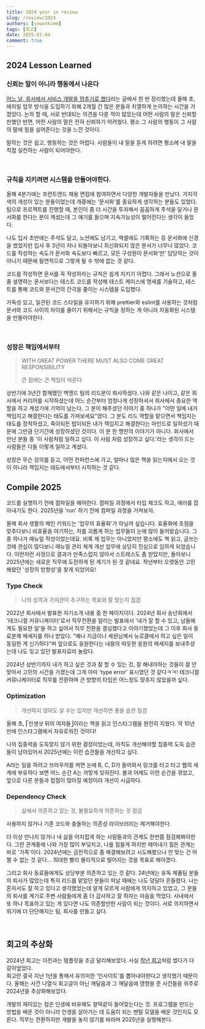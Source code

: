 ```yaml
---
title: 2024 year in review
slug: /review/2024
authors: [sewonkimm]
tags: [회고]
date: 2025-01-04
comment: true
---
```



## 2024 Lesson Learned

### 신뢰는 말이 아니라 행동에서 나온다

[어느 날, 회사에서 서비스 개발을 멈추기로 했다](/blog/review/processTF)라는 글에서 한 번 정리했는데 올해 초, 애자일 업무 방식을 도입하기 위해 2개월 간 많은 분들과 치열하게 논의하는 시간을 가졌었다. 
논의 할 때, 서로 반대되는 의견을 다룬 적이 많았는데 어떤 사람의 말은 신뢰할만했던 반면, 어떤 사람의 말은 전혀 신뢰하기 어려웠다. 
평소 그 사람의 행동이 그 사람의 말에 힘을 실어준다는 것을 느낀 것이다.  

말하는 것은 쉽고, 행동하는 것은 어렵다.
사람들이 내 말을 듣게 하려면 평소에 내 말을 직접 실천하는 사람이 되어야한다.  


<!--truncate-->

<br />

### 규칙을 지키려면 시스템을 만들어야한다. 

올해 4분기에는 프런트엔드 채용 면접에 참여하면서 다양한 개발자들을 만났다. 
가지각색의 개성이 있는 분들이었는데 개중에는 '문서화'를 중요하게 생각하는 분들도 있었다.
팀으로 프로젝트를 진행할 때, 본인이 좀 더 시간을 투자해서 꼼꼼하게 주석을 달거나 문서화를 한다는 분이 계셨는데 그 얘기를 들으며 지속가능성이 떨어진다는 생각이 들었다.

나도 입사 초반에는 주석도 달고, 노션에도 남기고, 엑셀에도 기록하는 등 문서화에 신경을 썼었지만 입사 후 3년이 지나 되돌아보니 최신화되지 않은 문서가 너무나 많았다. 
코드를 작성하는 속도가 문서화 속도보다 빠르고, 모든 구성원이 문서화'만' 담당하는 것이 아니기 때문에 필연적으로 그렇게 될 수 밖에 없는 것 같다. 

코드를 작성하면 문서를 꼭 작성하자는 규칙은 쉽게 지키기 어렵다. 
그래서 노션으로 줄줄 설명하는 문서보다는 테스트 코드를 작성해 테스트 케이스에 명세를 기술하고, 테스트를 통해 코드와 문서간의 간극을 줄이는 시스템을 도입했다.  

가독성 있고, 일관된 코드 스타일을 유지하기 위해 prettier와 eslint를 사용하는 것처럼 문서와 코드 사이의 차이를 줄이기 위해서는 규칙을 정하는 게 아니라 자동화된 시스템을 만들어야한다.  

<br />

### 성장은 책임에서부터

> WITH GREAT POWER THERE MUST ALSO COME GREAT RESPONSIBILITY
> 
> 큰 힘에는 큰 책임이 따른다

상반기에 3년간 함께했던 백엔드 팀의 리드분이 퇴사하셨다. 
나와 같은 나이고, 같은 회사에서 커리어를 시작하셨는데 어느 순간부터 엄청나게 성장하셔서 회사에서 중요한 역할을 하고 계셨기에 기억이 남는다. 
그 분이 해주셨던 이야기 중 하나가 "어떤 일에 내가 책임지고 해결한다는 태도를 가져보세요"였다. 
그 분도 리드 역할을 맡으면서 책임지는 태도를 장착하셨고, 죽이되든 밥이되든 내가 책임지고 해결한다는 마인드로 일하셨기 때문에 그만큼 단기간에 성장하셨던 것이다. 
이 분 한 명만의 이야기가 아니다. 
회사에서 만난 분들 중 '이 사람처럼 일하고 싶다. 이 사람 처럼 성장하고 싶다.'라는 생각이 드는 사람들은 다들 이렇게 일하고 계셨다. 

성장은 무슨 강의를 듣고, 어떤 컨퍼런스에 가고, 얼마나 많은 책을 읽는지에서 오는 것이 아니라 책임지는 태도에서부터 시작하는 것 같다. 




## Compile 2025

코드를 실행하기 전에 컴파일을 해야한다.
컴파일 과정에서 타입 체크도 하고, 에러를 잡아내기도 한다. 
2025년을 'run' 하기 전에 컴파일 과정을 거쳐보자.



올해 회사 생활의 메인 키워드는 '업무의 효율화'가 아닐까 싶습니다. 효율화에 초점을 맞추다보니 비효율을 야기하는, 저를 괴롭게 하는 업무들이 눈에 많이 들어왔습니다. 그 중 하나가 매뉴얼 작성이었는데요. 
비록 제 업무는 아니었지만 평소에도 책 읽고, 글쓰는 것에 관심이 많다보니 매뉴얼 관리 체계 개선 업무에 상당히 진심으로 임하게 되었습니다. 
이런저런 사정으로 결과가 만족스럽지 않아서 스트레스도 좀 받았지만, 돌아보니 2025년에는 새로운 직무에 도전하게 된 계기가 된 것 같네요. 
작년부터 오랫동안 고민해왔던 '성장의 방향성'을 찾게 되었어요! 

### Type Check

> 나의 성격과 가치관이 추구하는 목표와 잘 맞는지 점검

<ImageLayout src={myType} description="2022년 회사에서 발표한 자기소개 내용" />


2022년 회사에서 발표한 자기소개 내용 중 한 페이지이다.
2024년 회사 송년회에서 '테크니컬 커뮤니케이터'로서 직무전환을 알리는 발표에서 '내가 잘 할 수 있고, 남들에게도 필요한 일'을 하고 싶어서 직무 전환을 결심했다고 이야기했었는데 그 이후 회사 동료분께 메세지를 하나 받았다.
"예나 지금이나 세원님께서 뉴로클에서 하고 싶은 일이 동일한 게 신기하다"며 앞으로도 응원한다는 내용의 따듯한 응원의 메세지를 보내주셨는데 나도 잊고 있던 발표자료라 놀랐다.

2024년 상반기까지 내가 하고 싶은 것과 잘 할 수 있는 것, 잘 해내야하는 것들이 잘 안맞아서 고민의 시간을 가졌는데 그게 아마 'type error' 표시였던 것 같다ㅋㅋ!
테크니컬 커뮤니케이터로 직무를 전환하며 큰 방향의 타입은 어느정도 맞추지 않았을까 싶다. 


### Optimization

> 개선하지 않아도 살 수는 있지만 개선하면 좋을 습관 점검

올해 초, ⎡인생샷 뒤의 여자들⎦이라는 책을 읽고 인스타그램을 완전히 지웠다. 
약 10년만에 인스타그램에서 자유로워진 것이다!

<ImageLayout src={instagram} />

나의 집중력을 도둑맞지 않기 위한 결정이었는데, 아직도 개선해야할 집중력 도둑 습관들이 남아있어서 2025년에는 이런 습관들을 개선하고 싶다.

A라는 일을 하려고 브라우저를 켜면 눈에 B, C, D가 들어와서 링크를 타고 타고 웹의 세계에 부유하다 보면 어느 순간 A는 까맣게 잊혀진다. 
불과 어제도 이런 순간을 겪었고, 앞으로 다른 분들과 접점이 많아질 예정이라 개선이 시급하다. 


### Dependency Check

> 삶에서 의존하고 있는 것, 불필요하게 의존하는 것 점검 

사용하지 않거나 기존 코드와 충돌하는 의존성 라이브러리는 제거해야한다. 

더 이상 만나지 않거나 내 삶을 어지럽게 하는 사람들과의 관계도 한번쯤 점검해봐야한다.
그런 관계중에 나와 가장 많이 부딪치고, 나를 힘들게 하지만 떼어내기 힘든 관계는 바로 '가족'이다.
2024년에는 금전적으로 좀 해결해보려고 시도해봤으나 안 맞는 건 어쩔 수 없는 것 같다... 
최대한 빨리 물리적으로 떨어지는 것을 목표로 해야겠다.

그리고 회사 동료들에게도 상당부분 의존하고 있는 것 같다. 
24년에는 유독 제품팀 분들의 퇴사가 많았는데 특히 리드를 맡았던 분들이 떠날 때에는 나도 덩달아 흔들렸다.
나는 혼자서도 잘 하고 있다고 생각했었는데 알게 모르게 사람에게 의지하고 있었고, 그 분들의 퇴사를 계기로 주변 사람들에게 좀 더 감사하고 잘 하자는 마음을 먹었다. 
사내에서 또 하나 목표하고 있는 게 있다면 나도 의존할만한 사람이 되는 것이다. 
서로 의지하면서 위기에 더 단단해지는 팀, 회사를 만들고 싶다. 

<br />

## 회고의 추상화 

2024년 회고는 이전과는 템플릿을 조금 달리해보았다. 
사실 [작년 회고](/blog/review/2023)처럼 썼다가 다 갈아엎었다.  
회고란 결국 지난 1년을 통해서 유의미한 '인사이트'를 뽑아내야한다고 생각했기 때문이다. 
올해는 사건 나열식 회고글이 아닌 깨달음과 그 깨달음에 영향을 준 사건들을 위주로 2024년을 추상화해보았다.

개발의 재미있는 점은 인생에 비유해도 찰떡같이 들어맞는다는 것.
프로그램을 만드는 방법을 배운 것이 아니라 인생을 살아가는 데 도움이 되는 멘탈 모델을 배운 것인지도 모른다. 
직무는 전환하지만 개발을 놓지 않기를 바라며 2025년을 실행해본다. 
